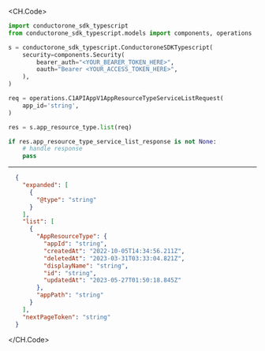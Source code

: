 
<CH.Code>
```python List.py
import conductorone_sdk_typescript
from conductorone_sdk_typescript.models import components, operations

s = conductorone_sdk_typescript.ConductoroneSDKTypescript(
    security=components.Security(
        bearer_auth="<YOUR_BEARER_TOKEN_HERE>",
        oauth="Bearer <YOUR_ACCESS_TOKEN_HERE>",
    ),
)

req = operations.C1APIAppV1AppResourceTypeServiceListRequest(
    app_id='string',
)

res = s.app_resource_type.list(req)

if res.app_resource_type_service_list_response is not None:
    # handle response
    pass
```
---

```json Example Response
  {
    "expanded": [
      {
        "@type": "string"
      }
    ],
    "list": [
      {
        "AppResourceType": {
          "appId": "string",
          "createdAt": "2022-10-05T14:34:56.211Z",
          "deletedAt": "2023-03-31T03:33:04.821Z",
          "displayName": "string",
          "id": "string",
          "updatedAt": "2023-05-27T01:50:18.845Z"
        },
        "appPath": "string"
      }
    ],
    "nextPageToken": "string"
  }
```
</CH.Code>
